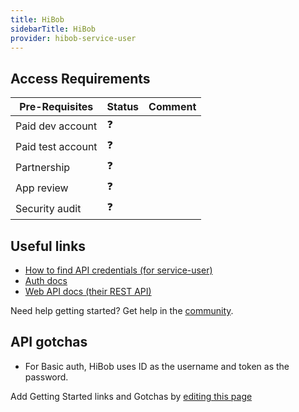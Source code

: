 ```yaml
---
title: HiBob
sidebarTitle: HiBob
provider: hibob-service-user
---
```



<Overview />
<PreBuiltTooling provider={providers[pageMetadata.provider]} />
<PreBuiltUseCases />

## Access Requirements
| Pre-Requisites | Status | Comment|
| - | - | - |
| Paid dev account | ❓ |  |
| Paid test account | ❓ |  |
| Partnership | ❓ | |
| App review | ❓ |  |
| Security audit | ❓ | |



## Useful links

-   [How to find API credentials (for service-user)](https://apidocs.hibob.com/docs/api-service-users#how-to-create-a-new-service-user)
-   [Auth docs](https://apidocs.hibob.com/docs/api-service-users#using-service-users-in-bob)
-   [Web API docs (their REST API)](https://apidocs.hibob.com/reference)

<Tip>Need help getting started? Get help in the [community](https://nango.dev/slack).</Tip>

## API gotchas

- For Basic auth, HiBob uses ID as the username and token as the password.

<Note>Add Getting Started links and Gotchas by [editing this page](https://github.com/nangohq/nango/tree/master/docs-v2/integrations/all/hibob.mdx)</Note>
